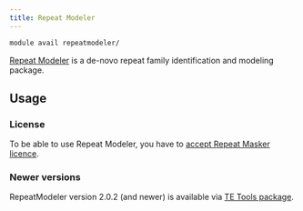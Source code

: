 ```yaml
---
title: Repeat Modeler
---
```

```bash
module avail repeatmodeler/
```

[Repeat Modeler](https://github.com/Dfam-consortium/RepeatModeler) is a de-novo repeat family identification and modeling package. 

## Usage

### License

To be able to use Repeat Modeler, you have to [accept Repeat Masker licence](https://signup.e-infra.cz/fed/registrar/?&vo=meta&group=lic_repeatmasker).

### Newer versions

RepeatModeler version 2.0.2 (and newer) is available via [TE Tools package](./tetools).
